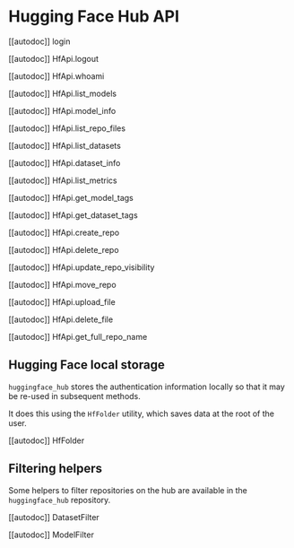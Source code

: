 # Hugging Face Hub API

[[autodoc]] login

[[autodoc]] HfApi.logout

[[autodoc]] HfApi.whoami

[[autodoc]] HfApi.list_models

[[autodoc]] HfApi.model_info

[[autodoc]] HfApi.list_repo_files

[[autodoc]] HfApi.list_datasets

[[autodoc]] HfApi.dataset_info

[[autodoc]] HfApi.list_metrics

[[autodoc]] HfApi.get_model_tags

[[autodoc]] HfApi.get_dataset_tags

[[autodoc]] HfApi.create_repo

[[autodoc]] HfApi.delete_repo

[[autodoc]] HfApi.update_repo_visibility

[[autodoc]] HfApi.move_repo

[[autodoc]] HfApi.upload_file

[[autodoc]] HfApi.delete_file

[[autodoc]] HfApi.get_full_repo_name

## Hugging Face local storage

`huggingface_hub` stores the authentication information locally so that it may be re-used in subsequent
methods.

It does this using the `HfFolder` utility, which saves data at the root of the user.

[[autodoc]] HfFolder

## Filtering helpers

Some helpers to filter repositories on the hub are available in the `huggingface_hub` repository.

[[autodoc]] DatasetFilter

[[autodoc]] ModelFilter
